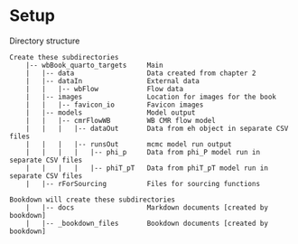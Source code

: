 # Setup

Directory structure

    Create these subdirectories
        |-- wbBook_quarto_targets     Main
        |   |-- data                  Data created from chapter 2
        |   |-- dataIn                External data
        |   |   |-- wbFlow            Flow data
        |   |-- images                Location for images for the book
        |   |   |-- favicon_io        Favicon images
        |   |-- models                Model output
        |   |   |-- cmrFlowWB         WB CMR flow model
        |   |   |   |-- dataOut       Data from eh object in separate CSV files
        |   |   |   |-- runsOut       mcmc model run output
        |   |   |   |   |-- phi_p     Data from phi_P model run in separate CSV files
        |   |   |   |   |-- phiT_pT   Data from phiT_pT model run in separate CSV files
        |   |-- rForSourcing          Files for sourcing functions
        
    Bookdown will create these subdirectories
        |   |-- docs                  Markdown documents [created by bookdown]
        |   |-- _bookdown_files       Bookdown documents [created by bookdown]
